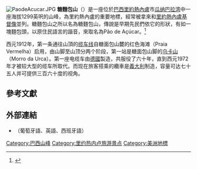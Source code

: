 {{Infobox mountain
| name = 糖麵包山
| native_name = Pão de Açúcar
| Photo = Praia.de.fora.jpg
| Elevation = {{convert|1299|ft|m|0|link=on}}
| elevation_ref = 
| prominence = 
| listing = 
| Location = {{flag|Brazil}}[[里約熱內盧|里約熱內盧]]
| range = 
| map = Brazil Rio de Janeiro City|relief=1 | region_code = BR
| map_caption = 在里約熱內盧的位置
| map_size = 250
| label_position = left
| lat_d = 22 | lat_m = 56 | lat_s = 55 | lat_NS = S
| long_d= 43 | long_m= 09 | long_s= 26 | long_EW= W
| topo = 
| type = 
| age = 
| easiest_route = 
| caption = 
}}

[[File:PaodeAcucar.JPG|thumb]]
'''糖麵包山'''（{{lang-pt|'''Complexo do Pão de Açúcar'''}}）是一座位於[[巴西|巴西]][[里約熱內盧|里約熱內盧]]市[[瓜纳巴拉湾|瓜纳巴拉湾]]中一座海拔1299英呎的山峰，為里約熱內盧的重要地標，經常被拿來和[[里約熱內盧基督像|里約熱內盧基督像]]並列。糖麵包山之所以名為糖麵包山，傳說是早期先民們依它的形狀，有如一塊麵包頭，以原住民語言的諧音，來取名為Pão de Açúcar。<ref>{{Cite web |url=http://www.qianzhengdaiban.com/baxiqianzheng/7330.html |title=《【巴西面包山】巴西旅游景点介绍》 |accessdate=2011-04-28 |archive-date=2011-03-22 |archive-url=https://web.archive.org/web/20110322025657/http://www.qianzhengdaiban.com/baxiqianzheng/7330.html |dead-url=no }}</ref>

西元1912年，第一条通往山頂的[[糖麵包山纜車|缆车线]]自糖面包山麓的红色海滩（Praia Vermelha）启用，由山脚至山顶分两个阶段，第一站是糖面包山脚的[[乌卡山|乌卡山]]（Morro da Urca）。第一座电缆车由[[德國|德國]]製造，共服役了六十年，直到西元1972年才被较大型的缆车所取代。而现在旅客搭乘的纜車是[[意大利|義大利]]制造，容量可达七十五人并可提供三百六十度的视角。

==參考文獻==
<div class="references-small">
<references />
</div>

==外部連結==
{{Commonscat|Sugarloaf Mountain}}
* {{官方網站|http://www.bondinho.com.br/}}（葡萄牙語、英語、西班牙語）
{{DEFAULTSORT:Pão de Açúcar}}
[[Category:巴西山峰|Category:巴西山峰]]
[[Category:里约热内卢旅游景点|Category:里约热内卢旅游景点]]
[[Category:美洲地標|Category:美洲地標]]
